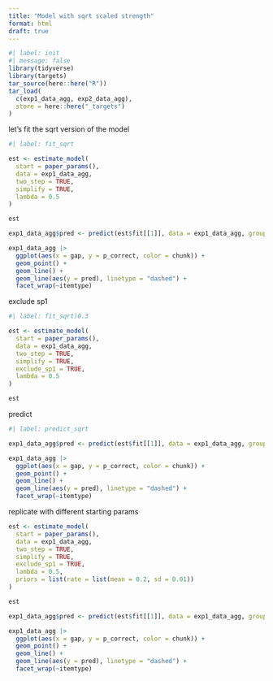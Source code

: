 ```yaml
---
title: "Model with sqrt scaled strength"
format: html
draft: true
---
```


```r
#| label: init
#| message: false
library(tidyverse)
library(targets)
tar_source(here::here("R"))
tar_load(
  c(exp1_data_agg, exp2_data_agg),
  store = here::here("_targets")
)
```

let's fit the sqrt version of the model


```r
#| label: fit_sqrt

est <- estimate_model(
  start = paper_params(),
  data = exp1_data_agg,
  two_step = TRUE,
  simplify = TRUE,
  lambda = 0.5
)

est

exp1_data_agg$pred <- predict(est$fit[[1]], data = exp1_data_agg, group_by = c("chunk", "gap"), lambda = 0.5)

exp1_data_agg |>
  ggplot(aes(x = gap, y = p_correct, color = chunk)) +
  geom_point() +
  geom_line() +
  geom_line(aes(y = pred), linetype = "dashed") +
  facet_wrap(~itemtype)
```

exclude sp1

```r
#| label: fit_sqrt)0.3

est <- estimate_model(
  start = paper_params(),
  data = exp1_data_agg,
  two_step = TRUE,
  simplify = TRUE,
  exclude_sp1 = TRUE,
  lambda = 0.5
)

est
```

predict

```r
#| label: predict_sqrt

exp1_data_agg$pred <- predict(est$fit[[1]], data = exp1_data_agg, group_by = c("chunk", "gap"), lambda = 0.5)

exp1_data_agg |>
  ggplot(aes(x = gap, y = p_correct, color = chunk)) +
  geom_point() +
  geom_line() +
  geom_line(aes(y = pred), linetype = "dashed") +
  facet_wrap(~itemtype)

```

replicate with different starting params

```r
est <- estimate_model(
  start = paper_params(),
  data = exp1_data_agg,
  two_step = TRUE,
  simplify = TRUE,
  exclude_sp1 = TRUE,
  lambda = 0.5,
  priors = list(rate = list(mean = 0.2, sd = 0.01))
)

est

exp1_data_agg$pred <- predict(est$fit[[1]], data = exp1_data_agg, group_by = c("chunk", "gap"), lambda = 0.5)

exp1_data_agg |>
  ggplot(aes(x = gap, y = p_correct, color = chunk)) +
  geom_point() +
  geom_line() +
  geom_line(aes(y = pred), linetype = "dashed") +
  facet_wrap(~itemtype)
```
